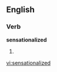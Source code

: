 ==English==

===Verb===
'''sensationalized'''

# {{past of|[[sensationalize]]}}

[[vi:sensationalized]]
